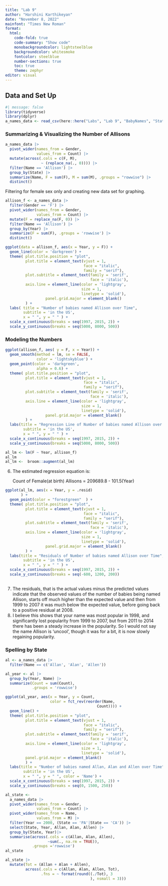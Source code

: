```yaml
---
title: "Lab 9"
author: "Harshini Karthikeyan"
date: "November 8, 2022"
mainfont: "Times New Roman"
format: 
  html:
    code-fold: true
    code-summary: "Show code"
    monobackgroundcolor: lightsteelblue
    backgroundcolor: whitesmoke
    fontcolor: steelblue
    number-sections: true
    toc: true
    theme: zephyr
editor: visual
---
```


## Data and Set Up

```r
#| message: false
library(tidyverse)
library(dplyr)
a_names_data <- read_csv(here::here("Labs", "Lab 9", "BabyNames", "StateNames_A.csv"))
```

### Summarizing & Visualizing the Number of Allisons

```r
a_names_data |>   
  pivot_wider(names_from = Gender, 
              values_from = Count) |>
  mutate(across(.cols = c(F, M),
                ~ (replace_na(., 0)))) |>
  filter(Name == 'Allison') |>
  group_by(State) |>
  summarize(Name, F = sum(F), M = sum(M), .groups = "rowwise") |>
  distinct()

```

Filtering for female sex only and creating new data set for graphing.

```r
allison_f <- a_names_data |>
  filter(Gender == 'F') |>
  pivot_wider(names_from = Gender, 
              values_from = Count) |>
  mutate(F = replace_na(F, 0)) |>
  filter(Name == 'Allison') |>
  group_by(Year) |>
  summarize(F = sum(F), .groups = 'rowwise') |>
  distinct()
```

```r
ggplot(data = allison_f, aes(x = Year, y = F)) +
  geom_line(color = 'darkgreen') +
  theme( plot.title.position = "plot",
         plot.title = element_text(vjust = 1,
                                   face = "italic",
                                   family = "serif"),
         plot.subtitle = element_text(family = 'serif',
                                      face = 'italic'), 
         axis.line = element_line(color = 'lightgray',
                                  size = 1,
                                  linetype = 'solid'),
                  panel.grid.major = element_blank()
         ) +
  labs( title = "Number of babies named Allison over Time",
        subtitle = 'in the US',
        x = " ", y = " " ) +
  scale_x_continuous(breaks = seq(1997, 2015, 2)) +
  scale_y_continuous(breaks = seq(5000, 8000, 500))
```

### Modeling the Numbers

```r
ggplot(allison_f, aes( y = F, x = Year)) +
  geom_smooth(method = lm, se = FALSE,
              color = 'lightskyblue') +
  geom_point(color = 'darkgreen',
              alpha = 0.6) +
  theme( plot.title.position = "plot",
         plot.title = element_text(vjust = 1,
                                   face = "italic",
                                   family = "serif"),
         plot.subtitle = element_text(family = 'serif',
                                      face = 'italic'), 
         axis.line = element_line(color = 'lightgray',
                                  size = 1,
                                  linetype = 'solid'),
                  panel.grid.major = element_blank()
         ) +
  labs(title = "Regression Line of Number of babies named Allison over Time",
        subtitle = 'in the US',
        x = " ", y = " " ) +
  scale_x_continuous(breaks = seq(1997, 2015, 2)) +
  scale_y_continuous(breaks = seq(5000, 8000, 500))
```

```r
al_lm <- lm(F ~ Year, allison_f)
al_lm
al_lm <-  broom::augment(al_lm)
```

6.  The estimated regression equation is:

    Count of Female(at birth) Allisons = 209689.8 - 101.5(Year)

```r
ggplot(al_lm, aes(x = Year, y = .resid)
       ) +
  geom_point(color = "forestgreen"  ) +
  theme( plot.title.position = "plot",
         plot.title = element_text(vjust = 1,
                                   face = "italic",
                                   family = "serif"),
         plot.subtitle = element_text(family = 'serif',
                                      face = 'italic'), 
         axis.line = element_line(color = 'lightgray',
                                  size = 1,
                                  linetype = 'solid'),
                  panel.grid.major = element_blank()
         ) +
  labs(title = "Residuals of Number of babies named Allison over Time",
        subtitle = 'in the US',
        x = " ", y = " " ) +
  scale_x_continuous(breaks = seq(1997, 2015, 2)) +
  scale_y_continuous(breaks = seq(-600, 1200, 200))
  
```

7.   The residuals, that is the actual values minus the predicted values indicate that the observed values of the number of babies being named Allison, starts off much higher than the expected value and then from 1999 to 2007 it was much below the expected value, before going back to a positive residual at 2008.
8.  I believe this shows that your name was most popular in 1998, and significantly lost popularity from 1999 to 2007, but from 2011 to 2014 there has been a steady increase in the popularity. So I would not say the name Allison is 'uncool', though it was for a bit, it is now slowly regaining popularity.

### Spelling by State

```r
al <- a_names_data |>
  filter(Name == c('Allan', 'Alan', 'Allen'))

al_year <- al |>
  group_by(Year, Name) |>
  summarize(Count = sum(Count),
            .groups = 'rowwise') 

ggplot(al_year, aes(x = Year, y = Count,
                    color = fct_rev(reorder(Name,
                                         Count)))) +
  geom_line() +
  theme( plot.title.position = "plot",
         plot.title = element_text(vjust = 1,
                                   face = "italic",
                                   family = "serif"),
         plot.subtitle = element_text(family = 'serif',
                                      face = 'italic'), 
         axis.line = element_line(color = 'lightgray',
                                  size = 1,
                                  linetype = 'solid'),
         panel.grid.major = element_blank()
         ) +
  labs(title = "Number of babies named Allan, Alan and Allen over Time",
        subtitle = 'in the US',
        x = " ", y = " ", color = 'Name') +
  scale_x_continuous(breaks = seq(1997, 2015, 2)) +
  scale_y_continuous(breaks = seq(0, 1500, 250))
```

```r
al_state <- 
  a_names_data |>
  pivot_wider(names_from = Gender, 
              values_from = Count) |>
  pivot_wider(names_from = Name, 
              values_from = M) |> 
  filter(Year == 2000, (State == 'PA'|State == 'CA')) |>
  select(State, Year, Allan, Alan, Allen) |>
  group_by(State, Year)|>
  summarise(across(.cols = c(Allan, Alan, Allen), 
                   ~sum(., na.rm = TRUE)),
            .groups ='rowwise')
al_state
```

```r
al_state |> 
  mutate(Tot = (Allan + Alan + Allen),
         across(.cols = c(Allan, Alan, Allen, Tot),
                .fns = ~ format(round((./Tot), 3
                                      ), nsmall = 3)))
```

